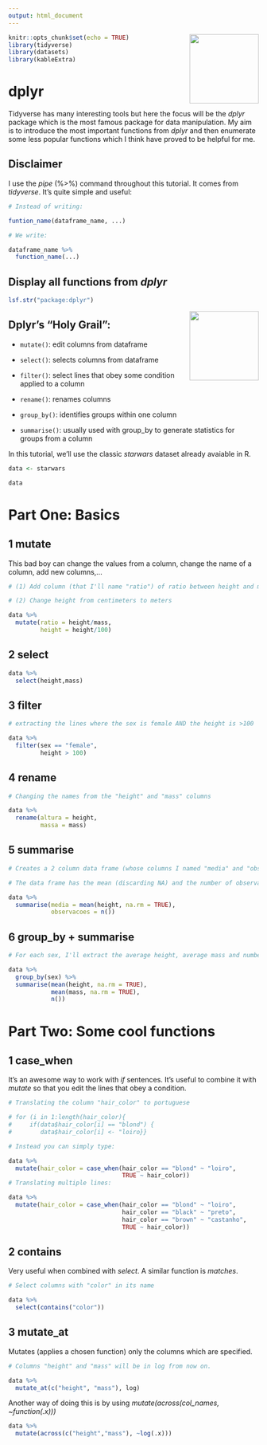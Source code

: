 ```yaml
---
output: html_document
---
```

<a href='https://github.com/titogbruni/Tidyverse'><img src='https://raw.githubusercontent.com/titogbruni/Tidyverse/main/dplyr.png?token=GHSAT0AAAAAABXANQWRNQBPPTUUX2UIPTTKYZH2JGA' align="right" height="139" /></a>

```r
knitr::opts_chunk$set(echo = TRUE)
library(tidyverse)
library(datasets)
library(kableExtra)
```

# dplyr 

Tidyverse has many interesting tools but here the focus will be the *dplyr* package which is the most famous package for data manipulation. My aim is to introduce the most important functions from *dplyr* and then enumerate some less popular functions which I think have proved to be helpful for me. 

## Disclaimer

I use the *pipe* (%>%) command throughout this tutorial. It comes from *tidyverse*. It's quite simple and useful:

```r
# Instead of writing:

funtion_name(dataframe_name, ...)

# We write:

dataframe_name %>%
  function_name(...)

```


## Display all functions from *dplyr*

```r
lsf.str("package:dplyr")  
```

<a href='https://github.com/titogbruni/Tidyverse'><img src='https://raw.githubusercontent.com/titogbruni/Tidyverse/main/holy_grail.jpg?token=GHSAT0AAAAAABXANQWRQXQQWOOQDWHL3VMWYZH2JYA' align="right" height="139" /></a>

## Dplyr's "Holy Grail": 

- `mutate()`: edit columns from dataframe

- `select()`: selects columns from dataframe 

- `filter()`: select lines that obey some condition applied to a column

- `rename()`: renames columns

- `group_by()`: identifies groups within one column

- `summarise()`: usually used with group_by to generate statistics for groups from a column

In this tutorial, we'll use the classic *starwars* dataset already avaiable in R.

```r
data <- starwars

data
```

# Part One: Basics

## 1 mutate

This bad boy can change the values from a column, change the name of a column, add new columns,...

```r
# (1) Add column (that I'll name "ratio") of ratio between height and mass

# (2) Change height from centimeters to meters

data %>%
  mutate(ratio = height/mass,
         height = height/100)
```

## 2 select

```r
data %>%
  select(height,mass)
```

## 3 filter

```r
# extracting the lines where the sex is female AND the height is >100

data %>%
  filter(sex == "female",
         height > 100)

```

## 4 rename

```r
# Changing the names from the "height" and "mass" columns 

data %>%
  rename(altura = height,
         massa = mass)
```

## 5 summarise

```r
# Creates a 2 column data frame (whose columns I named "media" and "observacoes") 

# The data frame has the mean (discarding NA) and the number of observations from the the column height

data %>%
  summarise(media = mean(height, na.rm = TRUE),
            observacoes = n())
```
## 6 group_by + summarise

```r
# For each sex, I'll extract the average height, average mass and number of observations

data %>%
  group_by(sex) %>% 
  summarise(mean(height, na.rm = TRUE),
            mean(mass, na.rm = TRUE),
            n())
```

# Part Two: Some cool functions

## 1 case_when

It's an awesome way to work with *if* sentences. It's useful to combine it with *mutate* so that you edit the lines that obey a condition.

```r
# Translating the column "hair_color" to portuguese

# for (i in 1:length(hair_color){
#     if(data$hair_color[i] == "blond") {
#        data$hair_color[i] <- "loiro}}

# Instead you can simply type: 

data %>%
  mutate(hair_color = case_when(hair_color == "blond" ~ "loiro",
                                TRUE ~ hair_color))
# Translating multiple lines:

data %>%
  mutate(hair_color = case_when(hair_color == "blond" ~ "loiro",
                                hair_color == "black" ~ "preto",
                                hair_color == "brown" ~ "castanho",
                                TRUE ~ hair_color))
```


## 2 contains 

Very useful when combined with *select*. A similar function is *matches*.

```r
# Select columns with "color" in its name

data %>%
  select(contains("color"))

```

## 3 mutate_at

Mutates (applies a chosen function) only the columns which are specified. 

```r
# Columns "height" and "mass" will be in log from now on.

data %>%
  mutate_at(c("height", "mass"), log)
```

Another way of doing this is by using *mutate(across(col_names, ~function(.x)))*

```r
data %>%
  mutate(across(c("height","mass"), ~log(.x)))
```


